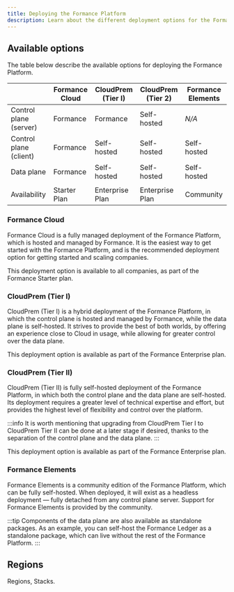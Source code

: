 ```yaml
---
title: Deploying the Formance Platform
description: Learn about the different deployment options for the Formance Platform.
---
```


## Available options

The table below describe the available options for deploying the Formance Platform.

|                        | Formance Cloud | CloudPrem (Tier I)     | CloudPrem (Tier 2)     | Formance Elements      |
|------------------------|----------------|------------------------|------------------------|------------------------|
| Control plane (server) | Formance       | Formance               | Self-hosted            | _N/A_                  |
| Control plane (client) | Formance       | Self-hosted            | Self-hosted            | Self-hosted            |
| Data plane             | Formance       | Self-hosted            | Self-hosted            | Self-hosted            |
| | | | | |
| Availability                | Starter Plan       | Enterprise Plan | Enterprise Plan      | Community              |

### Formance Cloud

Formance Cloud is a fully managed deployment of the Formance Platform, which is hosted and managed by Formance. It is the easiest way to get started with the Formance Platform, and is the recommended deployment option for getting started and scaling companies.

This deployment option is available to all companies, as part of the Formance Starter plan.

### CloudPrem (Tier I)

CloudPrem (Tier I) is a hybrid deployment of the Formance Platform, in which the control plane is hosted and managed by Formance, while the data plane is self-hosted. It strives to provide the best of both worlds, by offering an experience close to Cloud in usage, while allowing for greater control over the data plane.

This deployment option is available as part of the Formance Enterprise plan.

### CloudPrem (Tier II)

CloudPrem (Tier II) is fully self-hosted deployment of the Formance Platform, in which both the control plane and the data plane are self-hosted. Its deployment requires a greater level of technical expertise and effort, but provides the highest level of flexibility and control over the platform.

:::info
It is worth mentioning that upgrading from CloudPrem Tier I to CloudPrem Tier II can be done at a later stage if desired, thanks to the separation of the control plane and the data plane.
:::

This deployment option is available as part of the Formance Enterprise plan.

### Formance Elements

Formance Elements is a community edition of the Formance Platform, which can be fully self-hosted. When deployed, it will exist as a headless deployment — fully detached from any control plane server. Support for Formance Elements is provided by the community.

:::tip
Components of the data plane are also available as standalone packages. As an example, you can self-host the Formance Ledger as a standalone package, which can live without the rest of the Formance Platform.
:::

## Regions

Regions, Stacks.